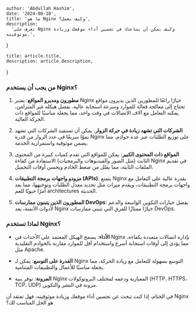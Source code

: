 
    author: 'Abdullah Hashim',
    date: '2024-08-18',
    title: 'ما هو Nginx وكيف يعمل؟',
    description:
      'تعرف على Nginx وكيف يمكن أن يساعدك في تحسين أداء موقعك وزيادة موثوقيته.',
}

    title: article.title,
    description: article.description,
}


### من يجب أن يستخدم Nginx؟

1. **مطورون ومديرو المواقع**: يعتبر Nginx خيارًا رائعًا للمطورين الذين يديرون مواقع تحتاج إلى معالجة فعالة للموارد وسرعة استجابة عالية. بفضل هيكله غير المتزامن، يمكنه التعامل مع آلاف الاتصالات في وقت واحد، مما يجعله مناسبًا للمواقع ذات الحركة العالية.

2. **الشركات التي تشهد زيادة في حركة الزوار**: يمكن أن تستفيد الشركات التي تشهد نموًا سريعًا في عدد الزوار من قدرة Nginx على توزيع الطلبات عبر عدة خوادم، مما يضمن موثوقية واستمرارية الخدمة.

3. **المواقع ذات المحتوى الكبير**: يمكن للمواقع التي تقدم كميات كبيرة من المحتوى الثابت (مثل الصور والفيديوهات والبرمجيات) الاستفادة من كفاءة Nginx في تقديم الملفات الثابتة، مما يقلل من ضغط الخادم ويحسن أوقات التحميل.

4. **مزودو واجهات برمجة التطبيقات (APIs)**: يتمتع Nginx بقدرة عالية على التعامل مع واجهات برمجة التطبيقات، ويقدم ميزات مثل تحديد معدل الطلبات وتوجيهها، مما يعد أمرًا حيويًا للعم architectures الحديثة.

5. **المطورون الذين يتبنون ممارسات DevOps**: بفضل خيارات التكوين الواسعة والدعم لأدوات الأتمتة، يعد Nginx خيارًا ممتازًا للفرق التي تتبنى ممارسات DevOps.

### لماذا تستخدم Nginx؟

- **الأداء**: يسمح الهيكل المعتمد على الأحداث في Nginx بإدارة اتصالات متعددة بكفاءة، مما يؤدي إلى أوقات استجابة أسرع واستخدام أقل للموارد مقارنة بالخوادم التقليدية مثل Apache.

- **القدرة على التوسع**: يمكن لـ Nginx التوسع بسهولة للتعامل مع زيادة الحركة، مما يجعله مناسبًا للأعمال والتطبيقات المتنامية.

- **المرونة**: توفر بنية Nginx المعيارية ودعمه لمختلف البروتوكولات (HTTP، HTTPS، TCP، UDP) مرونة في النشر والتكوين.

في الختام، إذا كنت تبحث عن تحسين أداء موقعك وزيادة موثوقيته، فهل تعتقد أن Nginx هو الحل المناسب لك؟


